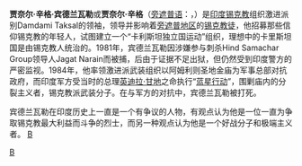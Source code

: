 {{unreferenced|time=2018-06-26T07:11:50+00:00}}
'''贾奈尔·辛格·宾德兰瓦勒'''或'''贾奈尔·辛格'''（[[旁遮普语|旁遮普语]]：'''{{lang|pa|ਜਰਨੈਲ ਸਿੰਘ ਭਿੰਡਰਾਂਵਾਲੇ}}'''，{{bd|1947年|2月12日|1984年|6月6日|catIdx=B}}）是[[印度|印度]][[锡克教|锡克教]]组织激进派别Damdami Taksal的领袖，领导并影响着[[旁遮普地区|旁遮普地区]]的[[锡克人|锡克教徒]]，他招募那些信仰锡克教的年轻人，试图建立一个“卡利斯坦独立国运动”组织，理想中的卡里斯坦国是由锡克教人统治的。1981年，宾德兰瓦勒因涉嫌参与刺杀Hind Samachar Group领导人Jagat Narain而被捕，后由于证据不足出狱，但仍然受到印度警方的严密监视。1984年，他率领激进派武装组织以阿姆利则圣地金庙为军事总部对抗政府，而印度军方受当时的总理[[英迪拉·甘地|英迪拉·甘地]]之命执行“[[藍星行動|蓝星行动]]”，围剿庙内的分裂主义者，锡克教派武装分子。在与军方的对抗中，宾德兰瓦勒被打死。

宾德兰瓦勒在印度历史上一直是一个有争议的人物，有观点认为他是一位一直为争取锡克教最大利益而斗争的烈士，而另一种观点认为他是一个好战分子和极端主义者。
{{Authority control}}
[[category:印度錫克教徒|B]]
[[Category:旁遮普人|B]]